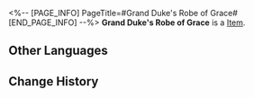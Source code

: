 <%-- [PAGE_INFO]
PageTitle=#Grand Duke's Robe of Grace#
[END_PAGE_INFO] --%>
{{Item Infobox
|id          = 51153
|image       = Item Grand Duke's Robe of Grace.png
|type        = 
|invCategory = Relics
|rarity      = 4
|effect      = 
|description = A gorgeous robe that emphasizes the dignity and elegance of its owner.
|source1     = [[Cavern of Corrosion: Fyxestroll Garden]]
}}
'''Grand Duke's Robe of Grace''' is a [[Item]].

==Other Languages==
{{Other Languages
|en   = Grand Duke's Robe of Grace
|zhs  = 大公的蒙恩长袍
|zht  = 大公的蒙恩長袍
|ja   = 大公の恩恵のロングジャケット
|ko   = 대공의 은혜로운 로브
|es   = Túnica de gracia del gran duque
|fr   = Robe de grâce du grand duc
|ru   = Прославленный халат герцога
|th   = Grand Duke's Robe of Grace
|vi   = Áo Choàng Ân Sủng Đại Công Tước
|de   = Anmutige Robe des Erzherzogs
|id   = Grand Duke's Robe of Grace
|pt   = Robe da Graça do Grão-Duque
}}

==Change History==
{{Change History|2.0}}